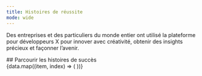 ```yaml
---
title: Histoires de réussite
mode: wide
---
```



Des entreprises et des particuliers du monde entier ont utilisé la plateforme pour développeurs X pour innover avec créativité, obtenir des insights précieux et façonner l’avenir.


<div id="browse-success-stories">
  ## Parcourir les histoires de succès
</div>

<CardGroup cols={3}>
{data.map((item, index) => (
    <SuccessStoryCard key={index} title={item.title} img={item.image} href={item.path}/>
))}
</CardGroup>